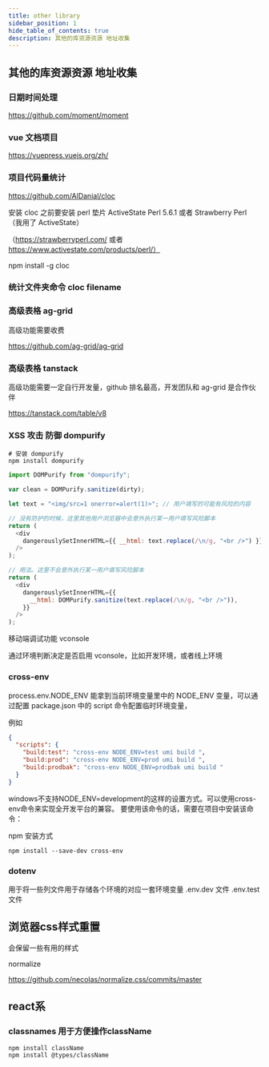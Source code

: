 ```yaml
---
title: other library
sidebar_position: 1
hide_table_of_contents: true
description: 其他的库资源资源 地址收集
---
```


## 其他的库资源资源 地址收集

### 日期时间处理

https://github.com/moment/moment

### vue 文档项目

https://vuepress.vuejs.org/zh/

### 项目代码量统计

https://github.com/AlDanial/cloc

安装 cloc 之前要安装 perl 垫片 ActiveState Perl 5.6.1 或者 Strawberry Perl（我用了 ActiveState）

（https://strawberryperl.com/ 或者 https://www.activestate.com/products/perl/）

npm install -g cloc

### 统计文件夹命令 cloc filename

### 高级表格 ag-grid

高级功能需要收费

https://github.com/ag-grid/ag-grid

### 高级表格 tanstack

高级功能需要一定自行开发量，github 排名最高，开发团队和 ag-grid 是合作伙伴

https://tanstack.com/table/v8

### XSS 攻击 防御 dompurify

```shell
# 安装 dompurify
npm install dompurify
```

```js
import DOMPurify from "dompurify";

var clean = DOMPurify.sanitize(dirty);

let text = "<img/src=1 onerror=alert(1)>"; // 用户填写的可能有风险的内容

// 没有防护的时候，这里其他用户浏览器中会意外执行某一用户填写风险脚本
return (
  <div
    dangerouslySetInnerHTML={{ __html: text.replace(/\n/g, "<br />") }} // 将换行符替换成br，为了显示换行
  />
);

// 用法。这里不会意外执行某一用户填写风险脚本
return (
  <div
    dangerouslySetInnerHTML={{
      __html: DOMPurify.sanitize(text.replace(/\n/g, "<br />")),
    }}
  />
);
```

移动端调试功能
vconsole

通过环境判断决定是否启用 vconsole，比如开发环境，或者线上环境

### cross-env

process.env.NODE_ENV 能拿到当前环境变量里中的 NODE_ENV 变量，可以通过配置 package.json 中的 script 命令配置临时环境变量，

例如

```json
{
  "scripts": {
    "build:test": "cross-env NODE_ENV=test umi build ",
    "build:prod": "cross-env NODE_ENV=prod umi build ",
    "build:prodbak": "cross-env NODE_ENV=prodbak umi build "
  }
}
```

windows不支持NODE_ENV=development的这样的设置方式。可以使用cross-env命令来实现全开发平台的兼容。
要使用该命令的话，需要在项目中安装该命令：

npm 安装方式
```shell
npm install --save-dev cross-env
```

### dotenv

用于将一些列文件用于存储各个环境的对应一套环境变量
.env.dev 文件
.env.test 文件

## 浏览器css样式重置

会保留一些有用的样式

normalize

https://github.com/necolas/normalize.css/commits/master

## react系
### classnames 用于方便操作className

```shell
npm install className
npm install @types/className
```